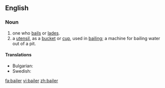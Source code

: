 ==English==

===Noun===
{{en-noun}}

# one who [[bail]]s or [[lade]]s.
# a [[utensil]], as a [[bucket]] or [[cup]], used in [[bailing]]; a machine for bailing water out of a pit.

====Translations====
{{trans-top|a utensil}}
* Bulgarian: {{t|bg|черпак|sc=Cyrl}}
* Swedish: {{t-|sv|öskar|n}}
{{trans-mid}}
{{trans-bottom}}

[[fa:bailer]]
[[vi:bailer]]
[[zh:bailer]]